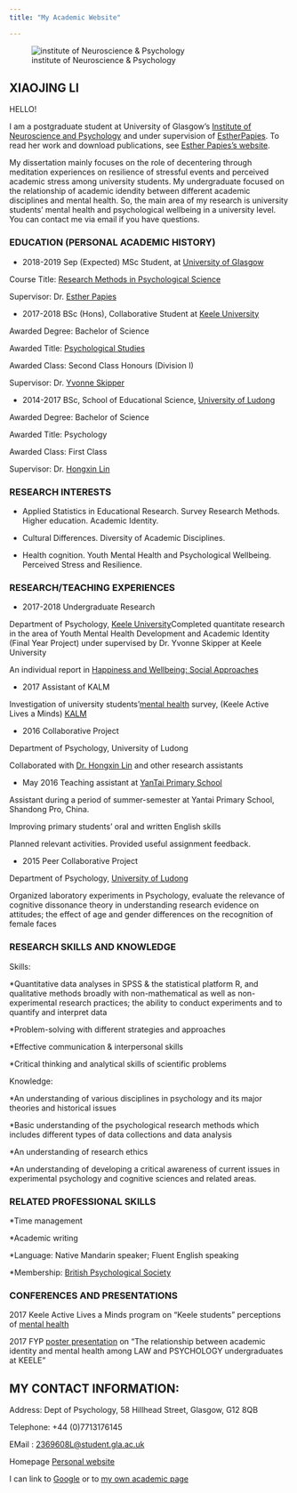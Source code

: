 ```yaml
---
title: "My Academic Website"

---
```


![institute of Neuroscience & Psychology](https://encrypted-tbn0.gstatic.com/images?q=tbn:ANd9GcTpQGK2aoJkIzzX3ujLz7dCT7r5il7Cg1sL-d49FgCVluc0P7d5VQ)


## XIAOJING LI
HELLO!

I am a postgraduate student at University of Glasgow's
[Institute of Neuroscience and Psychology](http://www.gla.ac.uk/researchinstitutes/neurosciencepsychology/) and under supervision of [EstherPapies](https://www.gla.ac.uk/schools/psychology/staff/estherpapies/). To read her work and download publications, see [Esther Papies's website](http://healthycognitionlab.org/). 


My dissertation mainly focuses on the role of decentering through meditation experiences on resilience of stressful events and perceived academic stress among university students. My undergraduate focused on the relationship of academic idendity between different academic disciplines and mental health. So, the main area of my research is university students' mental health and psychological wellbeing in a university level. You can contact me via email if you have questions.


### EDUCATION (PERSONAL ACADEMIC HISTORY)

* 2018-2019 Sep (Expected) MSc Student, at [University of Glasgow]("https://www.gla.ac.uk/")
 
Course Title: [Research Methods in Psychological Science]("https://www.gla.ac.uk/postgraduate/taught/psychologicalscienceresearchmethodsof/")
 
Supervisor: Dr. [Esther Papies](https://www.gla.ac.uk/schools/psychology/staff/estherpapies/)

* 2017-2018	 BSc (Hons), Collaborative Student at [Keele University]("https://www.keele.ac.uk/") 

Awarded Degree: Bachelor of Science
 
Awarded Title: [Psychological Studies]("https://www.keele.ac.uk/study/undergraduate/undergraduatecourses/psychology/")
 
Awarded Class: Second Class Honours (Division I)
 
Supervisor: Dr. [Yvonne Skipper](https://www.keele.ac.uk/psychology/people/yvonneskipper/)

* 2014-2017  BSc,   School of Educational Science, [University of Ludong]("http://www.ldu.edu.cn/")

Awarded Degree: Bachelor of Science
 
Awarded Title: Psychology
 
Awarded Class: First Class
 
Supervisor: Dr. [Hongxin Lin](http://www.psy.ldu.cn/ )


### RESEARCH INTERESTS 
* Applied Statistics in Educational Research. Survey Research Methods. Higher education. Academic Identity.

* Cultural Differences. Diversity of Academic Disciplines.

* Health cognition. Youth Mental Health and Psychological Wellbeing. Perceived Stress and Resilience.


### RESEARCH/TEACHING   EXPERIENCES 

* 2017-2018 Undergraduate Research 

Department of Psychology, [Keele University]("https://www.keele.ac.uk/")Completed quantitate research in the area of Youth Mental Health Development and Academic Identity (Final Year Project) under supervised by Dr. Yvonne Skipper at Keele University

An individual report in [Happiness and Wellbeing: Social Approaches](https://rl.talis.com/3/keele/lists/EE542060-8CEF-9447-1B2B-52C04F279056.html) 

* 2017  Assistant of KALM 

Investigation of university students’[mental health]("https://www.keele.ac.uk/") survey, (Keele Active Lives a Minds) [KALM](https://www.keele.ac.uk/activekeele/)

* 2016  Collaborative Project 

Department of Psychology, University of Ludong

Collaborated with [Dr. Hongxin Lin]("http://www.psy.ldu.edu.cn/") and other research assistants

* May 2016  Teaching assistant at [YanTai Primary School](http://www.nsl.zfjy.cn/)

Assistant during a period of summer-semester at Yantai Primary School, Shandong Pro, China. 

Improving primary students’ oral and written English skills

Planned relevant activities. Provided useful assignment feedback.

* 2015   Peer Collaborative Project

Department of Psychology,  [University of Ludong]("http://www.ldu.edu.cn/")

Organized laboratory experiments in Psychology, evaluate the relevance of cognitive dissonance theory in understanding research evidence on attitudes; the effect of age and gender differences on the recognition of female faces


### RESEARCH SKILLS AND KNOWLEDGE

 Skills:

*Quantitative data analyses in SPSS & the statistical platform R, and qualitative methods broadly with non-mathematical as well as non-experimental research practices; the ability to conduct experiments and to quantify and interpret data

*Problem-solving with different strategies and approaches

*Effective communication & interpersonal skills 

*Critical thinking and analytical skills of scientific problems

 Knowledge:

*An understanding of various disciplines in psychology and its major theories and historical issues

*Basic understanding of the psychological research methods which includes different types of data collections and data analysis 

*An understanding of research ethics

*An understanding of developing a critical awareness of current issues in experimental psychology and cognitive sciences and related areas. 

### RELATED PROFESSIONAL SKILLS

*Time management  

*Academic writing 

*Language: Native Mandarin speaker; Fluent English speaking

*Membership: [British Psychological Society](https://www.bps.org.uk/)


### CONFERENCES AND PRESENTATIONS  

2017 Keele Active Lives a Minds program on "Keele students" perceptions of [mental health](https://www.keele.ac.uk/pchs/research/mentalhealth/)

2017 FYP [poster presentation](POSTER.pptx) on "The relationship between academic identity and mental health among LAW and PSYCHOLOGY undergraduates at KEELE"

## MY CONTACT INFORMATION:

Address: Dept of Psychology, 58 Hillhead Street, Glasgow, G12 8QB 

Telephone:	+44 (0)7713176145

EMail : [2369608L@student.gla.ac.uk]("http://www.psy.gla.ac.uk/staff/?id=XL003")

Homepage	[Personal website](http://file://localhost/Users/mac/MYWEBPAGE/docs/index.html)

I can link to [Google](http://google.com) or to [my own academic page](text.html)




